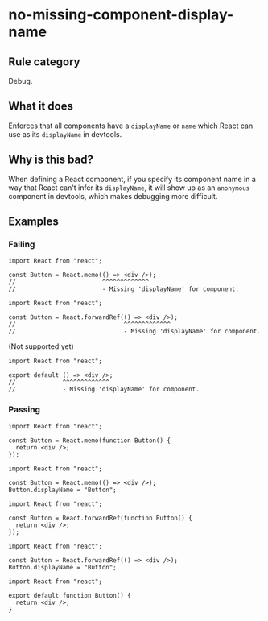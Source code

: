 # no-missing-component-display-name

## Rule category

Debug.

## What it does

Enforces that all components have a `displayName` or `name` which React can use as its `displayName` in devtools.

## Why is this bad?

When defining a React component, if you specify its component name in a way that React can't infer its `displayName`, it will show up as an `anonymous` component in devtools, which makes debugging more difficult.

## Examples

### Failing

```tsx
import React from "react";

const Button = React.memo(() => <div />);
//                        ^^^^^^^^^^^^^
//                        - Missing 'displayName' for component.
```

```tsx
import React from "react";

const Button = React.forwardRef(() => <div />);
//                              ^^^^^^^^^^^^^
//                              - Missing 'displayName' for component.
```

(Not supported yet)

```tsx
import React from "react";

export default () => <div />;
//             ^^^^^^^^^^^^^
//             - Missing 'displayName' for component.
```

### Passing

```tsx
import React from "react";

const Button = React.memo(function Button() {
  return <div />;
});
```

```tsx
import React from "react";

const Button = React.memo(() => <div />);
Button.displayName = "Button";
```

```tsx
import React from "react";

const Button = React.forwardRef(function Button() {
  return <div />;
});
```

```tsx
import React from "react";

const Button = React.forwardRef(() => <div />);
Button.displayName = "Button";
```

```tsx
import React from "react";

export default function Button() {
  return <div />;
}
```
